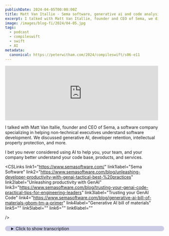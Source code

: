 ```yaml
---
publishDate: 2024-04-05T00:00:00Z
title: Matt Van Itallie - Sema software, generative ai and code analysis
excerpt: I talked with Matt Van Itallie, founder and CEO of Sema, we discussed generative AI, developer retention, intellectual property protection, and more.
image: /images/blog-fi/2024/04-05.jpg
tags:
  - podcast
  - compileswift
  - swift
  - AI
metadata:
  canonical: https://peterwitham.com/2024/compileswift/s06-e11
---
```


<iframe width="100%" height="180" frameborder="no" scrolling="no" seamless="" src="https://share.transistor.fm/e/341afa9f"></iframe>

<Player/>

I talked with Matt Van Itallie, founder and CEO of Sema, a software company specializing in helping non-technical executives understand software development. We discussed generative AI, developer retention, intellectual property protection, and more.

I bet you never considered using AI to help you, your team, and your company better understand your code base, products, and services.

<CSLinks
  link1="https://www.semasoftware.com/"
  link1label="Sema Software"
  link2="https://www.semasoftware.com/blog/unleashing-developer-productivity-with-genai-tactical-best-%20practices"
  link2label="Unleashing productivity with GenAI"
  link3="https://www.semasoftware.com/blog/trusting-your-genai-code-practical-tips-for-engineering-leaders"
  link3label="Trusting your GenAI Code"
  link4="https://www.semasoftware.com/blog/generative-ai-bill-of-materials-gbom-tm-a-primer"
  link4label="Generative AI bill of materials"
  link5=""
  link5label=""
  link6=""
  link6label=""

/>

<details>
  <summary
    style="
     margin-top: 20px;
     margin-bottom: 80px;
     padding-left: 20px;
     border-radius: 10px;
     border-width: 1px;
     border-color: rgb(255,255,255,0.2);
     width: 100%;
     background-color: rgb(0, 0, 128, 0.2);
"
  >Click to show transcription</summary>

 #### Transcription
 <cite>Peter:</cite>
<time>00:02</time>
<p>What's up, folks? Welcome to another episode of the CompileSwift podcast or videocast depending on which way you are listening or watching this. Have another very special guest with me today, and we're gonna have some great conversation here. I've got Matt Van Itallie with me. Matt, please go ahead and introduce yourself.</p>
<cite>Matt:</cite>
<time>00:20</time>
<p>I will. And thanks again, Peter, for having me. I am so excited to spend some time with you. Of course, I'm Matt Van Itallie, founder and CEO of a software company called Sema. And what we do is help explain the technical world of software development to nontechnical executive, the c suite and the board of directors.</p>
<cite>Matt:</cite>
<time>00:41</time>
<p>We started with a set of products that help summarize, the state and health of a code base. Think of it as nonfunctional requirements or code based health into something like a credit score, to help boards of directors and and executive teams understand. And over the last year, we've had the great honor partnering with some of our clients to be building tools to help engineers and engineering teams adopt AI responsibly and productively. I, I love to run. I do a little cooking and baking with my daughter when I can, and I'm just so happy to be here.</p>
<cite>Peter:</cite>
<time>01:17</time>
<p>Fantastic. You know, just by the description alone, folks, I think we can all agree, you're the superheroes that we've always needed as developers. Right? Because, you know, you you are very much gonna be the folks that's like, we're gonna describe what these crazy people do to the folks that need to understand it. So so you are our superheroes right there, Matt.</p>
<cite>Peter:</cite>
<time>01:36</time>
<p>So thank you for that.</p>
<cite>Matt:</cite>
<time>01:37</time>
<p>Well, with respect, and I promise this won't be confrontational, I do not think that we are the superheroes. And I'll if you it's a good excuse for me to tell you about the name of our company. So it's Sema, s e m a. The famous Sema is a car show, Specialty Equipment Manufacturers Association. Not the same.</p>
<cite>Matt:</cite>
<time>01:54</time>
<p>We're not the same Seema. We were founded by we were, we were founded our name came from, I should say, a famous monk who brought Buddhism from India to China. So united 2 different cultures, 2 extraordinary cultures and shared ideas between them. His name, and I don't speak Sanskrit, so I'm I'm I'm gonna do my best, was Loka Seema, l o k a k s e m a. And it was such a powerful story of translating from one world to the other.</p>
<cite>Matt:</cite>
<time>02:29</time>
<p>And I really think that what Sima does, we are definitely not we are not the heroes here. The heroes are the folks doing the work, carrying out the craft of coding. We're here to help translate and make it make sense to non technical executives who may not know what a refactoring is or may not know why technical debt should be paid down, but it's definitely, just like the translators, just like Lekhaqsimas, translate an existing text, and and all kudos to the the the creators of that, we we pay homage to the folks doing the real work of coding.</p>
<cite>Peter:</cite>
<time>03:03</time>
<p>Well, I'm not gonna disagree with you, because, you know, we I guess, let's put it this way. We need each other. Right? I think that's probably the best way. Right?</p>
<cite>Matt:</cite>
<time>03:13</time>
<p>We can agree on that.</p>
<cite>Peter:</cite>
<time>03:14</time>
<p>Yeah. We're all part of the one big family that makes cool things, and and that's what it comes down to. Right? So let's dive into this here. So, you know, you you take the craziness that we do, make it understandable, analyze it, I think is is perhaps the the more accurate way, and then break it down into, would it be fair to say understandable chunks of information that then relate to other folks?</p>
<cite>Peter:</cite>
<time>03:42</time>
<p>Because I know what you mean. Right? Anytime, you know, I get into those meetings, in my day job, Folks on the podcast know this. I'm an engineering manager. And, you know, we get into those discussions where at some point, the engineers or the engineering team always says, well, we have to do these refactoring things because because we do.</p>
<cite>Peter:</cite>
<time>04:02</time>
<p>And then we get that look. Right? That's like, but this is time and money. You gotta gotta explain this better. Right?</p>
<cite>Peter:</cite>
<time>04:09</time>
<p>So, you know, I know that you have a suite of tools and I've been reading up on them. But, let's dive into how this works. Right? Because you have these very intelligent systems that essentially look at the work that us as engineers create and then gives back information in, I guess, I would say sensible English instead of code speak. Right?</p>
<cite>Matt:</cite>
<time>04:34</time>
<p>Yeah. A lot of what we do, has to do with summarizing and contextualizing the results that engineers are used to seeing every day. Let's take a really simple example of in file security warnings. SAST, you know, the ones that would be detected by a by a high quality SAST or DAST tool. It's one thing to say we have a 100 high risk security warnings.</p>
<cite>Matt:</cite>
<time>05:10</time>
<p>We should tackle them. That that sounds right.</p>
<cite>Peter:</cite>
<time>05:14</time>
<p>Yep.</p>
<cite>Matt:</cite>
<time>05:14</time>
<p>Right? Sounds right. But here, the following sentences are easier for other audiences to understand. Our code base is, is in the growth stage, and growth stage code bases have been around for 2 to 5 years and have 25 to 50 developers working on them. We're in that stage.</p>
<cite>Matt:</cite>
<time>05:38</time>
<p>Compared to all other companies in that all other code bases in that stage, we're in the bottom quartile, having a 100 high risk security warnings, meaning 75%, at least 75% of similar companies have fewer security warnings. Now in practice, maybe non technologists don't know this, but I'll tell them here and they learn it when they work with Cima, Every company has security debt. Every company has tech technical debt. If you got everything to perfect, you wouldn't be able to ship anything. But staying away from the bottom is a good idea.</p>
<cite>Matt:</cite>
<time>06:16</time>
<p>And so saying, listen, we're in the bottom quartile. Let's get to the 2nd quartile, maybe even the first. We're not going to get to 0, but let's put that in context. Oh, and by the way, security warnings take, SaaS warnings take on average 4 hours, to fix. And so we're looking at 3 person months to fix all of them.</p>
<cite>Matt:</cite>
<time>06:37</time>
<p>So all of a sudden so everybody on this podcast listening to this podcast knows where the SaaS warning is and knows how to count them. But if you can express it at a at a more abstract level, well, this compared to what? And what is the tax on the road map? Because it is a tax. Sometimes you have to pay taxes, of course.</p>
<cite>Matt:</cite>
<time>06:54</time>
<p>Otherwise, functions don't work. But it putting it in a way that people can understand the trade off, without having to get into the the tech behind it, That's a lot. You know, that's a simple example of, of what Sima does, of trying to contextualize it, summarize it, and then express it in relative terms and in, especially in terms of engineers' time to to address.</p>
<cite>Peter:</cite>
<time>07:16</time>
<p>It's fascinating way to describe it because as you're you're going through and explaining there, you know, I'm thinking to myself as you're going through, I'm running through sort of my typical day. Right? Where I've got, you know, packages getting updated. Next thing you know, and I think, you know, we see more and more of this now. And and I think that that's why it's so important for, you know, companies and services like yourself.</p>
<cite>Peter:</cite>
<time>07:45</time>
<p>We see so much of this happening so quickly. I could fix let let's say that I I could somehow do the hypothetical never gonna happen, fix a 100% of my issues today. And I'm working through. I've cleared out my Jira tickets for the day. Going home.</p>
<cite>Peter:</cite>
<time>08:03</time>
<p>Feeling good. Come back in the morning.</p>
<cite>Matt:</cite>
<time>08:05</time>
<p>Time for a break.</p>
<cite>Peter:</cite>
<time>08:07</time>
<p>Hey, everybody. It's Peter Whittam here from the Compulsory podcast. I wanna tell you about Setapp. Setapp is a service that provides a subscription fee of just $10 a month and you get access to over 200 Mac applications and it's also available now on iOS as part of that deal. I use the service because it just has a ton of really good first rate apps that I use all the time.</p>
<cite>Peter:</cite>
<time>08:34</time>
<p>And for me, it's invaluable as a developer to have access to tools for things like APIs for planning projects, writing emails, writing documentation, and you get all of these things including database apps, all of that kind of stuff right there on the set up service for just $10 a month. You can use as many or as few applications as you need. If you're interested in checking this out, go to peterwhithamdot competerwitham.comforward/setappsetapp and you can see the details there. And it's got a link that you can go over and start using the service and see how it works out for you. I strongly recommend this to every Mac user.</p>
<cite>Matt:</cite>
<time>09:18</time>
<p>Break time over.</p>
<cite>Peter:</cite>
<time>09:21</time>
<p>Whole new bunch of security warnings because, you know some third party library and whether we like it or not these days we pretty much are gonna depend on at least 1 more likely, you know, tens to 100 depending on your platform of choice and so on. Something happens and overnight I come back and I'm like, where did these 50, the 100 new warnings come from? And and is, you know, then like you say, there's this breakdown of well, it's a warning. How much of a warning is it? What's you know, and, you know, and when I'm looking at them, I say to myself, okay.</p>
<cite>Peter:</cite>
<time>09:59</time>
<p>How bad is this really? Is this a an edge case? Is this a critical problem right now? And then the next question that always comes up in my head is somehow I got to figure out how to explain this to the folks outside of engineering who need to understand this is really important and we need to do this now or we can do this a month from now. You know, something like that.</p>
<cite>Peter:</cite>
<time>10:29</time>
<p>Right? And so the the services and and the tools that you offer sounds like that's a, you know, a really good way to back up the reasoning as to how we reach these conclusions. Right?</p>
<cite>Matt:</cite>
<time>10:44</time>
<p>Well, you're very kind to say it. But I I would say in that situation, Peter, you you don't need a tool like Seemas to do that. It's always about putting it in context and it's having it's having the prioritization conversation first. And I know everybody listening to this and, my certainly myself included, we've all worked on things that in hindsight we didn't need to do. And I think it was, Peter Drucker, the theorist of management who said the most inefficient thing there is is something that isn't worth doing in the first place.</p>
<cite>Matt:</cite>
<time>11:19</time>
<p>And so it's so it's so hard but it's also so tempting to take the next thing in front of us, especially if it's something in our comfort zone. Even if it takes some, you know, thinking work or maybe especially it takes some thinking work, and just tackle that. The hard part is stopping and thinking, should we do this? Is this really the highest and best use of my time advancing the product's goals, our users' goals, our company's goals? My experience and I guess the segue my experience on security debt is there are very, very few executive leadership teams, very few, who have the skill but even have the interest in knowing the details of what security warnings should be fixed and why.</p>
<cite>Matt:</cite>
<time>12:11</time>
<p>In my experience, the best tactic is to agree on an overall framework. And I don't mean that to be fancy. I just mean, like, listen. In our business, given what we do, we're going to ignore the low priority SaaS warnings or CVEs, doesn't matter and mediums. We're going to do the highs.</p>
<cite>Matt:</cite>
<time>12:30</time>
<p>The highs in customer facing code. Highs in code that is safely behind firewalls isn't going to be a threat. That percentage, which is 10% of the total number of warnings, we're going to tackle. And we're going to always make time for that. I'm only asking for 10% to fix them.</p>
<cite>Matt:</cite>
<time>12:50</time>
<p>I'm not here to say taking up, you know, doing all of the security debt overall. We're going to tackle the 10 Any of those that are about 10% of the total will never spend more than 20% of Sprint on security debt or tech debt. And you have our word that if we ever need to do more, we'll come back and ask for permission. So if you create some outlines of what kind of debt, what kind of debt and how much time can we spend on debt. And we we talk about code based health, aka function nonfunctional requirements, to mean any kind.</p>
<cite>Matt:</cite>
<time>13:24</time>
<p>It could be, you know, code quality debt. It could be intellectual property license risk debt. It could be code security debt, whatever it is. See if you can get into an agreement on the big picture, and then you have freedom to make the best engineering sort of back to your previous word. Okay.</p>
<cite>Matt:</cite>
<time>13:52</time>
<p>We're gonna spend a chunk of time addressing the health of the code base. And I know I can just sort of I know that in my head, this mental model, they're gonna spend this much. And if anybody wants to spend more, they're gonna have to come and get permission from me. Other than that, I I now don't have to worry about it. And that from an executive perspective, just explaining just enough of what they need to know, not to hide things, but just give them enough to make decisions, is is a huge part of of of communicating effectively and therefore getting, you know, getting the permission, getting the resources, etcetera, to, to invest properly in in in, paying down that debt.</p>
<cite>Peter:</cite>
<time>14:29</time>
<p>Yeah. Because I I'll freely admit this, as an engineer and every engineer I've ever known, but I'm sure there's some engineer that says that's not me but they probably know it is them. We anytime we are asked something or we are asked to look at something or analyzing a problem or explaining something, as engineers, we can't help ourselves. We always always go too deep. Right?</p>
<cite>Peter:</cite>
<time>14:56</time>
<p>Because we we have all this knowledge and it's not a desire to impress people. It's it's, you know, just this this kind of habitual thing of I want to give you all the information I can for you to make the best decision and sometimes, especially folks outside the the inner circle of engineering, they don't need that information and that, you know, you have a fine line where there's like a crossover. And sometimes you can sort of tell in meetings or when you're talking with folks between, you know, I've got them. They're understanding it. And now I I've gone too far and I've lost them and they've they've kind of switched off.</p>
<cite>Peter:</cite>
<time>15:38</time>
<p>Right? You know, we see it all the time in the news. It this is now, you know, headline stuff. Right? So have you seen any trends?</p>
<cite>Peter:</cite>
<time>15:46</time>
<p>Are you finding that more people are receptive to this?</p>
<cite>Matt:</cite>
<time>15:50</time>
<p>I have. You know, I've give a lot of kudos to our amazing engineers and product team at CEMA because, of course, the people I'm talking to are spending a lot of time looking at at Seema's reports. And and our product team and engineering team has gotten better and better over time at making it digestible to our audiences. You know, we have customers who've seen more than a 100 reports, on different software organizations, all all from CEMA. And just like you look at a 100 anything, you look at a 100 bug tickets, you look at a 100 whatevers, you really start to understand.</p>
<cite>Matt:</cite>
<time>16:26</time>
<p>I'll tell you what's something I I am pretty proud of, in a way that I think with our customers, we've helped shape shape the conversation, a little bit. So we summarize the results about about codebasehealth, and there's, about 45 major metrics, that do matter, that what folks we do think folks should consider. But of those 45, 12 matter the most, in our opinion about whether or not a code base is healthy. Again, think of this as a summary of the nonfunctional requirements. By the way, at the end of this call, there's links.</p>
<cite>Matt:</cite>
<time>17:00</time>
<p>You can read all about them. It's not secret. We'd love sharing it and and getting people Yeah.</p>
<cite>Peter:</cite>
<time>17:05</time>
<p>Lots of stuff we're gonna put in the show notes for folks. Please go read</p>
<cite>Matt:</cite>
<time>17:08</time>
<p>it quickly. Exactly. And, we took very opinionatedly the of from the 45, we picked 12 are the most important. And then we gave them weighted scores, weighted possible scores that sum up to a100. K.</p>
<cite>Matt:</cite>
<time>17:23</time>
<p>So that we could create kind of like a credit score where 30 to 70 is mature, meaning that the code based health is is likely good enough, although you might want to look at some of the risk areas. More than 70 is better than it needs to, but certainly it can be a good spot to be. We there's there's 12. I guess if you did it, you know, a quarter if you did it per equally, each one would be 8 points each, if I did that right, 8 and a little bit. But they're not weighted equally.</p>
<cite>Matt:</cite>
<time>17:49</time>
<p>A few measures, of the of 2 of the 12 are worth 5 points each, And that those are intellectual property risks. So copy left, copy left limited, for folks who know this. Not that it's not important, but if you have them, you can fix them. You just need, you need some engineering time, to triage, to triage and then update, you know, replace the packages with an appropriate license or buy the license or, or put your usage into into, proper standing. So those are weighted less.</p>
<cite>Matt:</cite>
<time>18:21</time>
<p>There is one of the 12. I'm gonna quiz you, Peter. Not that you should remember it. But just from just from your expertise, one metric that's worth 25 points out of a 100 by far the most important measure of code based health. You wanna guess what it is?</p>
<cite>Peter:</cite>
<time>18:38</time>
<p>Oh, now see, this is a challenge because, I I've got my engineering, hat on today. I've been doing some coding. So, I have been deep in code coverage and testing all day. And, you know, so so for me, that's been a big primary one. So I don't know if I'm close, but, you know, certainly that's</p>
<cite>Matt:</cite>
<time>19:00</time>
<p>Oh, very good. Testing is definitely one of the one of the 12, and having good testing having great testing, frankly, is a is like a minor canary in a good way. But if there's high levels of testing, you know, that the engineering team is, has gotten the support and, to to invest in in code quality and code based health. The single biggest factor about whether or not a code base, is healthy is developer retention.</p>
<cite>Peter:</cite>
<time>19:27</time>
<p>Oh, that's that is an interesting Yeah.</p>
<cite>Matt:</cite>
<time>19:29</time>
<p>It's a good one.</p>
<cite>Peter:</cite>
<time>19:30</time>
<p>Right? With that. Yes.</p>
<cite>Matt:</cite>
<time>19:31</time>
<p>And it's not how you would think. Well, it's gotta be number of warnings or something like that. No. Because if there are engineers who understand the code that are still there, they can fix pretty much any problem you put in front of them. And if you don't have the expertise, folks by who don't there's no amount of documentation that can make up for not having the folks who know the logic, you know, know the mental model in their heads.</p>
<cite>Matt:</cite>
<time>20:01</time>
<p>Everyone on this so you asked, you know, have we changed have we seen some trends? Seema, I think, has had a little part to play in helping non technical executives understand that if you have the code but you don't have the coders, that's like having a half written novel without the novelist. Yes. Everyone here listening knows that. Right?</p>
<cite>Matt:</cite>
<time>20:25</time>
<p>Yes. Of course. It's the code is never ending. We're gonna keep editing it, and you need the you need the expertise. But I think our our weighting, our emphasis of developer retention, weighting that heavily, and having those kinds of conversations, we've helped shift the conversation a little bit so people know that developer retention is one of the most important drivers, of code based health.</p>
<cite>Peter:</cite>
<time>20:47</time>
<p>Now, Matt, I gotta say, you have hit the nail on the head and, you know, I I've almost wanna sort of hit myself with the stick a little bit for not recognizing this one as quickly as I should because this is one that comes up. And and I'll ask the audience. I can't see them. I can't hear them. But I'm gonna bet most of them are gonna put their hands up here.</p>
<cite>Peter:</cite>
<time>21:12</time>
<p>Right? So so audience, put your hand in the air. If you have ever worked on a project or you've inherited a project and you're working for a company and you hear at least one person say, well, you know, the folks who worked on that, they don't they don't work here anymore. Right? Yeah.</p>
<cite>Peter:</cite>
<time>21:32</time>
<p>You know, so that's that's number 1.</p>
<cite>Matt:</cite>
<time>21:34</time>
<p>Yeah. And, Dave Mango is a such a smart leader in the world of DevOps, calls low developer retention an anti pattern. So not only is it a challenge for dealing with, having to deal with, retraining and hiring, etcetera, But it really could be indicative of something of something challenging in the organization. And so it's it's just so important to understand what the drivers are of people leaving, and, what responsible methods are available to make it more likely that you find the right people and then that they stay.</p>
<cite>Peter:</cite>
<time>22:10</time>
<p>Yeah. Yeah. Keeping, developers, you know, your team, happy is always a goal for me. Right? You know, there's always gonna be issues.</p>
<cite>Peter:</cite>
<time>22:22</time>
<p>There's always gonna be product problems. There's always gonna be products. There's always gonna be new features that are like, oh, how are we gonna do this? And and we all know this, the timelines that you're asked for, they're always gonna be crazy, you know, simple as that. But at the end of the day, if you don't have someone who is wants to do the work, or or perhaps more importantly, not think of it as work, you know, enjoy those those when you find those magic folks who love the challenge.</p>
<cite>Peter:</cite>
<time>22:51</time>
<p>Right? It's not about the paycheck attached to it because you'll never be paid as much as you think you should. But let's get that one out the way too. Right? Hey, folks.</p>
<cite>Peter:</cite>
<time>23:01</time>
<p>If you like what you're hearing in this podcast and you wanna help this podcast to continue going forward and having great guests and great conversations, I invite you to become a Patreon supporter. You can go to patreon.comforward/compileswift where you will get ad free versions of the podcast along with other content. Now I'm gonna twist this a little bit here then because we're we're getting close to that area that's another topic, very hot these days, which is, I'm sure there's some folks out there who are gonna say, well, that's where AI comes in and it's gonna solve these problems. And for me, you know, I'm I'm one of those folks of Look, AI, as great as it is, it's not gonna solve your problem. It's probably gonna give you a different problem.</p>
<cite>Peter:</cite>
<time>23:52</time>
<p>And, you know, all these models are built around the experience that all these folks have, right? So the it's only gonna be as good as the model. So if you don't have folks to feed it, you're right back to square 1. So how does a AI play into, you know, do you use I I know you do in some of your tools but how does that play into some of this analysis as well, you know, rather than just you looking at the code following the patterns, machines can spot things that we just don't see. Right?</p>
<cite>Matt:</cite>
<time>24:25</time>
<p>Exactly. Exactly. We are very excited. I'm personally very excited and we as a business are very excited about the potential, of generative AI to not only improve organizational productivity, but also improve developers' quality of life. We we really think so.</p>
<cite>Matt:</cite>
<time>24:46</time>
<p>And and I think the data the early data suggests that it's it's true and that and it will be continuing. Generative AI can, and if you haven't tried it, by all means, if you're not permitted to at work, of course there are some companies that aren't doing that, Follow those guidance but find do it on your own time and start exploring it. It is a brainstorming aid. It is an interpretation aid. So as challenging as it is to to bring on new developers to a project, having someone it is such a ramp up tool to, hey.</p>
<cite>Matt:</cite>
<time>25:22</time>
<p>Please explain this code to me and what it does, is an explainer. It's really, really powerful. It can help experiment and troubleshoot. It can help find bugs. Really a a partner, in your coding that, that carries, carries a bit of the load.</p>
<cite>Matt:</cite>
<time>25:44</time>
<p>And for folks who are and I know they're out there. Folks who were worried about what does it mean as to be, you know, our identity as a craft person to use AI, does that really still make me a developer? I know that because there are people at Seema. We're building AI tools and people at Seema have come to me and said, Oh, I just feel so uncomfortable about this. I have a very simple question.</p>
<cite>Matt:</cite>
<time>26:09</time>
<p>Do you use open source? You do. Do you think using open source makes you not a developer?</p>
<cite>Peter:</cite>
<time>26:17</time>
<p>Good point.</p>
<cite>Matt:</cite>
<time>26:18</time>
<p>No. Of course not. Well, why is that? Well, open source, it avoids me having to reinvent the wheel. It still involves a ton of judgment.</p>
<cite>Matt:</cite>
<time>26:26</time>
<p>The code doesn't build itself. I have an incredibly important role to play. But boy, does it allow me to focus on the things that are the most important. And that to me is exactly the same, with generative AI. It is it definitely saves time.</p>
<cite>Matt:</cite>
<time>26:42</time>
<p>It definitely gives a leg up. But man, it is not a replacement for the judgment, for the context providing, for the quality control, that engineers must do. Mhmm. It's absolutely critical. It just helps do it, just like version control systems, just like open source.</p>
<cite>Matt:</cite>
<time>27:01</time>
<p>And now here is this very powerful tool, but it still is a tool for craftspeople to build to do their best work.</p>
<cite>Peter:</cite>
<time>27:10</time>
<p>You know, it's it's interesting, as you're going through and and as you you're saying there about, of, you know, do you use open source? It struck me that the there's another one here because see what you think about this, which is, have you ever Googled a problem?</p>
<cite>Matt:</cite>
<time>27:28</time>
<p>Exactly. Tech Overflow, Google. Right? Do you chisel your own microchips? No.</p>
<cite>Matt:</cite>
<time>27:35</time>
<p>Of course not. Right? Positive spectrum between doing it completely by yourself to, to it being totally done for you, over time, we've gotten more and more powerful tools to help engineers do their work.</p>
<cite>Peter:</cite>
<time>27:49</time>
<p>Yeah.</p>
<cite>Matt:</cite>
<time>27:50</time>
<p>And, not a substitute not a substitute for judgment, not a substitute for context and all of that, but certainly a way, a way to help. And I I completely agree. It is, in some regards, an extremely powerful Google search. And if you're gonna do that, no reason you should feel there's no shame involved in, in in using a tool more custom built to the problems you're trying to solve.</p>
<cite>Peter:</cite>
<time>28:16</time>
<p>Absolutely. You know, it's funny to me, and I'm always, you know, I use AI, which is I I've got to be able to describe to it the problem I've got. Otherwise, I'm on a non starter. Right? And then from there, it's gonna give me some suggestions back exactly as if I was standing at the water cooler talking with one of my CODA friends.</p>
<cite>Peter:</cite>
<time>28:39</time>
<p>And that's how I looked at it now. And, I'm I'm gonna give a shout out to a friend of mine here. Adam, if you're out there, buddy, I know you listen to the podcast. Shout out to you because my my grand awakening for AI was he has a tool that he makes develop a duck. And I challenged it one time, and I took a bunch of my code and put it in to the a you know, put it in the AI chat and said, document my code.</p>
<cite>Peter:</cite>
<time>29:12</time>
<p>And sure enough, it did the most beautiful reasoning of understanding my code and explaining it. And that is when for me the light went on of this is how these tools help me.</p>
<cite>Matt:</cite>
<time>29:26</time>
<p>Yeah. I love the idea of on on your everyone's AI journey starting with some portion of the work that is not very satisfying, and see if an AI tool can help. Because life is short, work is short. If there's parts of your job that are not as compelling as others, by all means, see if a tool can help help get you there faster. It's a great, great suggestion.</p>
<cite>Peter:</cite>
<time>29:48</time>
<p>Yeah. When you go in and you analyze a code base and things like that, and you're looking presumably for security holes and saying, hey. You really need to pay attention to this.</p>
<cite>Matt:</cite>
<time>30:00</time>
<p>Yeah. So in the last, over the last year, we've been working on helping understand how much code was introduced from generative AI, just like, how much code came in from open source, to help, to help individual developers and teams and companies manage the risk associated with, associated with, generative AI. We are incredibly supportive of it. But like any powerful tool, the risks, the risks need to be managed. And what we'd say, there's really good news on managing the risk from using generative AI tools to code, which is the risks are manageable.</p>
<cite>Matt:</cite>
<time>30:45</time>
<p>The risks are absolutely manageable. I mean, you combine it with the benefits to productivity and job satisfaction, it really is a clearly positive thing for organizations to adopt as an organization level and at the individual level. With respect to security, you're exactly right. Just like code you copied from Google, you can't trust, or code you copied from Stack Overflow or wherever. Just because it came from somewhere else doesn't mean it should not go through the the security gates that the rest of the code that you've written or the teams written has tackled has has set up.</p>
<cite>Matt:</cite>
<time>31:25</time>
<p>And so exactly as you said, if for some reason you were thinking about using Gen AI code and skipping your your quality gates and skipping your security gates, do not do that. Put them through the same ones. But if you put them through the same ones, you will, of code reviews of your security checks, etcetera, That is sufficient. That is sufficient, just like just like using open source that way. On Cima's side, the one extra level besides looking for security warnings, which, of course, can show up in gen AI generated code, or not, we look we're looking at by detecting how much generative AI code there is and of the code that came in, how much of it has been modified?</p>
<cite>Matt:</cite>
<time>32:08</time>
<p>We say blended as opposed to being purely copy pasted, that gives that's another signal on whether or not the code was sufficiently, sufficiently modified for security, for quality, for understandability. That does not mean that any particular fragment or snippet that you're pulling in, from a tool like GitHub Copilot or or or or chat gpt doesn't mean that one is wrong. It does not. It does mean, that if you looked at an entire codebase or, you know, 50% of it was pure GenAI, meaning straight from a prompt to the code base, that level is probably a pretty big warning sign. And so this latest technology we're building figures out, well, is it 2% of the code?</p>
<cite>Matt:</cite>
<time>32:58</time>
<p>Is it 20? Is it 50? That even was involved with GenAI, that originated with GenAI. And then of that, how much of it got blended first? And broadly speaking, just the the safe procedure is to make sure that GenAI code gets the same level of review, everything else.</p>
<cite>Matt:</cite>
<time>33:16</time>
<p>It could be right but you sure as heck need to give it the same quality review that you would any other piece of code.</p>
<cite>Peter:</cite>
<time>33:24</time>
<p>Yeah. You know, that would be a very interesting metric. Being out having something that says I think x percent is AI generated, and and everything else is I don't wanna say by you know, generated by your developers, but I guess I would say, you know Yeah.</p>
<cite>Matt:</cite>
<time>33:47</time>
<p>Not Gen AI originally.</p>
<cite>Peter:</cite>
<time>33:48</time>
<p>That's thank you. Could have come from</p>
<cite>Matt:</cite>
<time>33:49</time>
<p>your developers. Just 1st. Exactly.</p>
<cite>Peter:</cite>
<time>33:51</time>
<p>I'm like, how do I say this without, like, you know, hand type? No. That doesn't sound appropriate. You know? Thank you.</p>
<cite>Peter:</cite>
<time>33:57</time>
<p>Yeah. That that is it. That would be a fascinating metric. At the end of the day, I'm rationalizing to myself and saying, it's no different than when you're choosing, you know, to to to hire a new engineer. Right?</p>
<cite>Peter:</cite>
<time>34:13</time>
<p>And, hey, you might pick a good coder. You might pick a bad coder. Right? And and really, at the end of the That's what it comes down to is, when you choose to trust AI, it could give you phenomenally good results or maybe some bad results. But so could that bad engineer that you hired that said they were good on a resume.</p>
<cite>Peter:</cite>
<time>34:35</time>
<p>Right? And, you know, maybe I'm wrong, but that's that's how I'm starting to think about it.</p>
<cite>Matt:</cite>
<time>34:42</time>
<p>Junior and thinking of Genai as a junior engineer, I think, is a pretty good analogy. You wouldn't you you want their help, but you need to check the quality of their work. You wanna check the quality of their</p>
<cite>Peter:</cite>
<time>34:53</time>
<p>work.</p>
<cite>Matt:</cite>
<time>34:54</time>
<p>I I will say, the question of whether or not generative AI code will get intellectual property protection is a very serious one. And companies are very, are are it's very sensible to have a thoughtful answer involving legal counsel on will we be able to own our code if we are using Gen AI? That is an extremely reasonable question. FEMA's perspective, spending a lot of time on this, and again, we do not produce an LLM, and that's that's not what we do. We help companies adopt AI, responsibly.</p>
<cite>Matt:</cite>
<time>35:41</time>
<p>Our review is, our review is that Gen AI is absolutely safe from an intellectual property perspective as long as companies, follow proper safeguards, including giving developers the right kinds of tools. We would never say you have to as an enterprise, you know, if you're not an open source business, you have to be able to own own and protect your code, of course. But we do think it is absolutely possible to do so effectively. We have some white papers that you can give to the legal team to make sure, you know, for your own legal team to double check. So again, we we do think you should take the question seriously, but we think the answer is yes.</p>
<cite>Matt:</cite>
<time>36:21</time>
<p>Yes. It is safe, to use an enterprise grade, tier of of a Gen AI tool, to help coders.</p>
<cite>Peter:</cite>
<time>36:29</time>
<p>Yeah. And again, folks, we're gonna put links in the show notes for a lot of these things, especially if you're new to these areas, you know, just the same as everything else. Before you start using these, tools, educate yourself. So Matt, I'm very conscious of your time, you know, that we've spent together here. Is there anything else you'd like to cover or bring up, as we start to close this out here?</p>
<cite>Matt:</cite>
<time>36:53</time>
<p>This has been wonderful, Peter. Thank you so much.</p>
<cite>Peter:</cite>
<time>36:55</time>
<p>Thank you. And thank you so much for bringing just such a great thoughtful conversation to this. Again, we will put folks, we will put lots of things in the show notes for you all. You know, go check them out. Go read them.</p>
<cite>Peter:</cite>
<time>37:09</time>
<p>I'm sure Matt will be only too happy to answer your questions. Reach out on the website as well. Again, we'll put a link in the show notes. So Matt, thank you so much, my friend. It has been a truly wonderful conversation.</p>
<cite>Peter:</cite>
<time>37:22</time>
<p>Greatly appreciate you taking the time.</p>
<cite>Matt:</cite>
<time>37:25</time>
<p>Peter, thank you so much for having me. I really enjoyed it. It was a treat.</p>
<cite>Peter:</cite>
<time>37:28</time>
<p>Thank you. Alright, folks. That's what we got for you here. Another great conversation. I think this is gonna be another one of those classic episodes.</p>
<cite>Peter:</cite>
<time>37:36</time>
<p>With that, if you if you wanna reach out to me, you know where to find me. Compileswift.com. All the links are there for everything. Other than that, we will speak to you in the next episode.</p>
</details>
